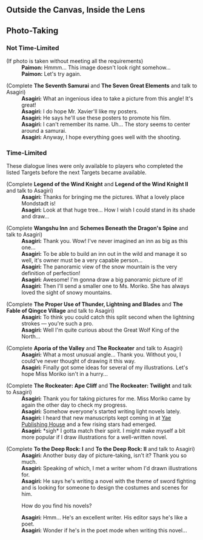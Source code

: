 {{EventTabs}}

==Outside the Canvas, Inside the Lens==
{{Transclude|Outside the Canvas, Inside the Lens (Quest)|Dialogue|main=1|top=1}}

==Photo-Taking==
===Not Time-Limited===
{{Dialogue start}}
;(If photo is taken without meeting all the requirements)
:'''Paimon:''' Hmmm... This image doesn't look right somehow...
:'''Paimon:''' Let's try again.

;(Complete '''The Seventh Samurai''' and '''The Seven Great Elements''' and talk to Asagiri){{Verify|After the day these final targets were unlocked, was dialogue always available? (As opposed to the dialogue in the Time-Limited section)}}
:'''Asagiri:''' What an ingenious idea to take a picture from this angle! It's great!
:'''Asagiri:''' I do hope Mr. Xavier'll like my posters.
:'''Asagiri:''' He says he'll use these posters to promote his film.
:'''Asagiri:''' I can't remember its name. Uh... The story seems to center around a samurai.
:'''Asagiri:''' Anyway, I hope everything goes well with the shooting.
{{Dialogue end}}

===Time-Limited===
These dialogue lines were only available to players who completed the listed Targets before the next Targets became available.<!--Dialogues for previous days can be missed as only dialogue for the latest day will appear.-->
{{Dialogue start}}
;(Complete '''Legend of the Wind Knight''' and '''Legend of the Wind Knight II''' and talk to Asagiri)
:'''Asagiri:''' Thanks for bringing me the pictures. What a lovely place Mondstadt is!
:'''Asagiri:''' Look at that huge tree... How I wish I could stand in its shade and draw...

;(Complete '''Wangshu Inn''' and '''Schemes Beneath the Dragon's Spine''' and talk to Asagiri)
:'''Asagiri:''' Thank you. Wow! I've never imagined an inn as big as this one...
:'''Asagiri:''' To be able to build an inn out in the wild and manage it so well, it's owner must be a very capable person...
:'''Asagiri:''' The panoramic view of the snow mountain is the very definition of perfection!
:'''Asagiri:''' Awesome! I'm gonna draw a big panoramic picture of it!
:'''Asagiri:''' Then I'll send a smaller one to Ms. Moriko. She has always loved the sight of snowy mountains.

;(Complete '''The Proper Use of Thunder, Lightning and Blades''' and '''The Fable of Qingce Village''' and talk to Asagiri)
:'''Asagiri:''' To think you could catch this split second when the lightning strokes &mdash; you're such a pro.
:'''Asagiri:''' Well I'm quite curious about the Great Wolf King of the North...

;(Complete '''Aporia of the Valley''' and '''The Rockeater''' and talk to Asagiri)
:'''Asagiri:''' What a most unusual angle... Thank you. Without you, I could've never thought of drawing it this way.
:'''Asagiri:''' Finally got some ideas for several of my illustrations. Let's hope Miss Moriko isn't in a hurry...

;(Complete '''The Rockeater: Ape Cliff''' and '''The Rockeater: Twilight''' and talk to Asagiri)
:'''Asagiri:''' Thank you for taking pictures for me. Miss Moriko came by again the other day to check my progress.
:'''Asagiri:''' Somehow everyone's started writing light novels lately.
:'''Asagiri:''' I heard that new manuscripts kept coming in at [[Yae Publishing House]] and a few rising stars had emerged.
:'''Asagiri:''' *sigh* I gotta match their spirit. I might make myself a bit more popular if I draw illustrations for a well-written novel.

;(Complete '''To the Deep Rock: I''' and '''To the Deep Rock: II''' and talk to Asagiri)
:'''Asagiri:''' Another busy day of picture-taking, isn't it? Thank you so much.
:'''Asagiri:''' Speaking of which, I met a writer whom I'd drawn illustrations for.
:'''Asagiri:''' He says he's writing a novel with the theme of sword fighting and is looking for someone to design the costumes and scenes for him.
:{{DIcon}} How do you find his novels?
:'''Asagiri:''' Hmm... He's an excellent writer. His editor says he's like a poet.
:'''Asagiri:''' Wonder if he's in the poet mode when writing this novel...
{{Dialogue end}}